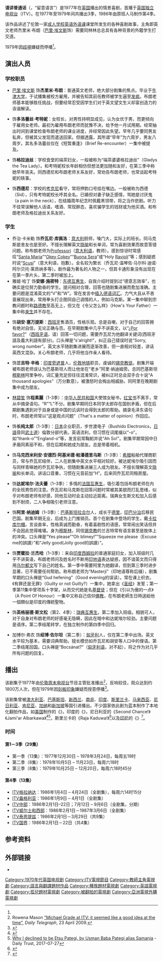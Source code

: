 {{NoteTA
|T=zh-tw:留意言詞;zh-cn:请讲普通话;zh-hk:非禮勿言
|1=zh-tw:留意言詞;zh-cn:请讲普通话;zh-hk:非禮勿言
}}
{{Infobox television
| show_name          = ''Mind Your Language''<br />
请讲普通话
| image              = [[Image:请讲普通话.JPG|Image:请讲普通话.JPG]]
| caption            = 海报
| format             = [[情景喜剧|情景喜剧]]
| camera             = 
| picture_format     = 4:3
| runtime            = 25 分钟
| creator            = {{le|文斯·鮑威爾|Vince Powell}}
| developer          = 
| executive_producer = 斯图尔特·艾伦<br>{{le|阿尔伯特·摩西|Albert Moses}}
| starring           = {{collapsible list|[[巴里·埃文斯|巴里·埃文斯]]<br>{{le|阿尔伯特·摩西|Albert Moses}}<br>乔治·卡米勒<br>{{le|凯沃克·马利基扬|Kevork Malikyan}}<br> {{le|扎拉·努特莉|Zara Nutley}}<br>{{le|罗伯特·李 (1914年)|Robert Lee|罗伯特·李}}<br>{{le|迪诺·沙菲克|Dino Shafeek}}<br> [[林碧笙|林碧笙]]<br>{{le|汤米·戈德弗雷|Tommy Godfrey}}<br> {{le|爱丽斯·萨德勒|Iris Sadler}}<br>{{le|弗朗索瓦丝·帕斯卡尔|Françoise Pascal}}<br>{{le|里卡多·蒙特斯|Ricardo Montez}}<br>雅姬·哈丁<br>{{le|贾蜜拉·马茜|Jamila Massey}}<br>{{le|安娜·贝里曼|Anna Bergman}}<br>加博尔·弗农}}
| country            = [[英国|英国]]
| company            = [[伦敦周末电视台|伦敦周末电视台]]
| network            = [[英国独立电视台|英国独立电视台]]
| first_aired        = {{Start date|1977|12|30|df=y}}
| last_aired         = {{End date|1979|12|15|df=y}}
| num_seasons        = 4
| num_episodes       = 42
| list_episodes      = 
| show_name_zh-tw    = 留意言詞
| show_name_zh-hk    = 非禮勿言
}}

'''请讲普通话'''（{{lang-en|''Mind Your Language''}}，“留意语言”）是1977年在[[英国|英国]]播出的情景喜剧，首播于[[英国独立电视台|英国独立电视台]]（ITV）。在1977年至1979年间共播出3季，1986年由原班人马制作第4季。

该作品讲述了伦敦一家[[成人教育|成人学校]][[以英语为第二语言或外语|英语外语课]]课堂所发生的各种喜剧故事，主角即英文老师杰里米·布朗（[[巴里·埃文斯|巴里·埃文斯]]饰）需要同林林总总具有各种背景的外籍学生打交道。

1979年因[[歧視|歧視]]嫌疑而停播<ref name="ceasing"/>。

== 演出人员 ==
=== 学校职员 ===
* [[巴里·埃文斯|巴里·埃文斯]] 饰'''杰里米·布朗'''：普通英文老师，绝大部分剧集的焦点。毕业于[[牛津大学|牛津大学]]，于试播集被校方雇用，并被告知其前任教师被学生逼至[[疯狂|发疯]]。布朗老师基本能够胜任挑战，但要经常忍受因学生们对于英文望文生义却富创造力的诙谐解读。
* {{le|扎拉·努特莉|Zara Nutley}} 饰'''多洛蕾丝·考特妮'''：女校长，对男性持明显成见，认为女优于男，而更倾向于雇用女老师。最初为雇用布朗老师而犹豫不决，给予他一月试用期。经常抽出时间到课堂检查布朗老师的课业进度，并经常因此失望。早年几乎要同男友私奔，但被其父发现而遣送回家。但据透露，其所谓“早年”为六周岁，男友八周岁。其名多洛蕾丝仅在《短暂重逢》（Brief Re-encounter）一集中被提及。
* {{le|爱丽斯·萨德勒|Iris Sadler}} 饰'''格拉迪丝'''：学校食堂的端茶妇女，一般被称为“端茶婆婆格拉迪丝”（Gladys the Tea Lady）。和考特妮校长年龄相仿但想法更加随和友好，在第三季中称她早年丧夫。同西德尼和布朗老师关系友好，常劝告布朗老师，也常谈起考特妮的轶事。
* {{le|汤米·戈德弗雷|Tommy Godfrey}} 饰'''西德尼'''：学校的[[考克尼|考克尼]]看守，常将押韵口号挂在嘴边。一般被称为西德（Sid），只有考特妮校长呼其全名。已婚但对妻子缺乏感情，骂她是讨厌鬼（a pain in the neck），在结婚周年纪念时佩戴黑领带，将之当作悲剧。听力不佳常误解他人话语，嗜酒、常现醉态，喜欢骗学生的钱财或为他买酒。和布朗老师及格拉迪丝关系友好。

=== 学生 ===
* 乔治·卡米勒 饰'''乔瓦尼·库佩洛'''：[[意大利|意大利]]厨师，嗓门大，实际上的班长。同马克斯是舍友也是至好。不擅长理解英文[[隐喻|隐喻]]和长单词，常为喜剧效果而故意答错问题。称布朗老师为[[:wikt:en:professori|Professori]]（[[意大利语|意大利语]]，教师）。感到惊讶时常感叹“[[圣母玛利亚|Santa Maria]]”“[[OK|Okey Cokey]]”“[[:wikt:buona_sera|Buona Sera]]”或“Holy [[意大利饺|Ravioli]]”等；感到疑惑时说“[[:wikt:scusi|Scusi]]”（意大利语，抱歉）。全名较为繁长（乔瓦尼·温琴佐·马尔科·迪诺·阿尔贝托·莱昂纳多等）。剧作最为著名的人物之一，但其卡通形象没有出现在在第一季片头，第二季时被加上。
* 雅姬·哈丁 饰'''安娜·施密特'''：[[东德|东德]][[互惠生|互惠生]]，自我介绍时提到过“德意志效率”，也确实是位努力勤奋的学生。提问相对合理，回答也随剧集进展而愈加准确。主要问题是混淆英文的“V”和“W”。常在发言中[[语码转换|插入德语词汇]]。力气大且从不吝啬展现出来，常用拳头打企图同自己调情的人，例如马克斯。某一集中聊到宗教问题时称[[路德教|路德教]]至高无上，但又在《令父怎么样》（How's Your Father）一集中称[[来生|来生]]并不存在。
* {{le|里卡多·蒙特斯|Ricardo Montez}} 饰'''胡安·塞万提斯'''：[[西班牙|西班牙]]售酒员，性格乐观。总是自嘲，对于自己的回答拥有绝对自信，无论正确与否。在早期剧集中几乎不讲英文，以“[[:wikt:en:por_favor|¿Por favor?]]”（[[西班牙语|西班牙语]]，请）回答一切问题，需要乔瓦尼为他翻译关键词(西班牙語及義大利語有部分{{le|共通詞|mutually intelligible}})。口头禅是“s'alright!”，纠正自己错误时说“Sorry, wrong number”。英文水平随剧集进展而逐渐改善，但一直相对较差，讲话英西文混杂。关心布朗老师，几乎将他当作亲人看待。
* {{le|阿尔伯特·摩西|Albert Moses}} 饰'''兰吉特·辛格'''：[[印度|印度]][[旁遮普|旁遮普]]人，[[伦敦地铁|伦敦地铁]]职员，虔诚的[[锡克教|锡克教徒]]。剧集开端被布朗老师误认为巴基斯坦人而让他坐在“老乡”阿里·纳迪姆旁。总同巴基斯坦[[穆斯林|穆斯林]]阿里争吵。词汇量充足但往往混淆常识，被纠正时总会双手合十说“A thousand apologies”（万分歉意）。被激怒时会掏出{{le|锡克弯刀|Kirpan}}相威胁。同阿里在晚期剧集中成为朋友。
* [[林碧笙|林碧笙]] 饰'''程素麗'''（1-3季）：[[中华人民共和国|中华人民共和国]]大使馆女秘书，[[毛主席语录|红宝书]]不离手，常从中摘录语句。“R”“L”不分。剧集早期同日本同学太郎存在国别矛盾，但在后期剧集遇到对于自身或是中国的讥讽时会得到太郎的帮助。摘录毛泽东语句时，布朗老师常以“这是观点问题”（That's a matter of opinion）作回应。
* {{le|罗伯特·李 (1914年)|Robert Lee|罗伯特·李}} 饰'''长纯太郎'''（1-3季）：[[日本|日本]]企业职员，步世渡电子（Bushido Electronics，[[日語|日語]]音同[[武士道|武士道]]）倫敦分部代表。英语流利，但习惯在词尾缀以“-o”，如“thank-o”“England-o”等，发言前常鞠躬并说“Ah So!”。剧集早期常因中日矛盾同素丽不和，但在后期和她成为朋友。总是带着相机。
* {{le|凯沃克·马利基扬|Kevork Malikyan}} 饰'''马克西米利安·安德烈·阿基米德·帕潘德里乌斯'''（1-3季）：[[希腊|希腊]]船舶代理商职员，常与乔瓦尼结伴，二人在剧集中英文水平相对较好。被达妮埃尔吸引因而与同样青睐她的乔瓦尼争执，但随剧集进展三人成为朋友。不擅长理解英文[[隐喻|隐喻]]和长单词，讲话口音重，习惯在元音前加“H”。后来同乔瓦尼同租房屋。
* {{le|弗朗索瓦丝·帕斯卡尔|Françoise Pascal}} 饰'''达妮埃尔·法夫蕾'''（1–3季）：多情的[[法国|法国]][[互惠生|互惠生]]，吸引着包括布朗老师在内的全班男性的注意。乔瓦尼和马克斯在回答问题时常被其美貌而打乱思绪，似乎对布朗老师有好感，同他互动时会主动拉近距离。瑞典女生斯文松加入后感到不耐烦，二人争相吸引老师注意。
* {{le|迪诺·沙菲克|Dino Shafeek}} 饰'''阿里·纳迪姆'''（1–3季）：[[巴基斯坦|巴基斯坦]][[拉合尔|拉合尔]]人，成长于[[德里|德里]]，[[印巴分治|印巴分治]]后移民巴国。剧集早期无业，后成为上门推销员。首个在剧集中登场的学生，戴[[卡拉库尔帽|卡拉库尔帽]]。言谈直率，性格真诚而勤奋，有着喜剧性的语感，常常闹出笑话但并不会因此觉得难堪。身为[[穆斯林|穆斯林]]，同信[[锡克教|锡克教]]的兰吉特常有语言甚至是肢体上的冲突。口头禅是“Yes please”“Oh blimey!”“Squeeze me please（Excuse me的誤讀）”和“Jelly good(Jolly good的誤讀）”。
* {{le|贾蜜拉·马茜|Jamila Massey}} 饰'''贾蜜拉·兰杰哈'''（1–3季）：来自[[印度|印度]][[西姆拉|西姆拉]]的普通家庭妇女，加入班级时几乎不讲英语，布朗老师问及姓名时不断用[[印地语|印地语]]表达疑惑，因不谙英文而只得用[[乌尔都文|乌尔都文]]写下自己的姓名。第一季中需要阿里为她翻译，但到第三季时进步显著，已不需要任何帮助。称布朗老师为“Masterji”（印地语尊称后缀），剧集早期的口头禅是“Gud hefening”（Good evening的误读）。常在课上织衣。《有罪还是无罪》（Guilty or not Guilty?）一集中，她拿出《[[圣经|圣经]]》发誓；第一季第11集中曾项系十字架，从而交代她是名[[基督教|基督徒]]；但在《引以为傲的一点》（A Point Of Honour）一集中又称自己信仰[[佛教|佛教]]，在布朗老師生日時送給他一個類似是印度的傳統聖物。
* {{le|安娜·贝里曼|Anna Bergman}} 饰'''英格丽德·斯文松'''（第2、4季）：[[瑞典|瑞典]][[互惠生|互惠生]]，第二季加入班级。相貌可人，对于自身对布朗老师的好感毫无隐瞒，因此在暗中和达妮埃尔较劲。主要问题是语序。第二季结尾转学，在独立制作的第四季中回归。
* 加博尔·弗农 饰'''绍博·佐尔坦'''（第二季）：[[匈牙利|匈牙利]]人，仅在第二季中出场。英文水平较为基本，需要词典帮助。擅长模仿如乔瓦尼和胡安等人口中的俚语。第二季结尾回国。口头禅是“Bocsánat?”（[[匈牙利语|匈牙利语]]，对不起），将之作为对几乎所有问题的回复。

== 播出 ==
该剧集于1977年由[[伦敦周末电视台|伦敦周末电视台]]节目主管{{le|迈克尔·格雷德|Michael Grade}}批准播出<ref name="Mason">Rowena Mason [http://www.telegraph.co.uk/finance/newsbysector/mediatechnologyandtelecoms/5206668/Michael-Grade-at-ITV-it-seemed-like-a-good-idea-at-the-time.html "Michael Grade at ITV: it seemed like a good idea at the time",] {{Wayback|url=http://www.telegraph.co.uk/finance/newsbysector/mediatechnologyandtelecoms/5206668/Michael-Grade-at-ITV-it-seemed-like-a-good-idea-at-the-time.html |date=20170824201340 }} ''Daily Telegraph'', 23 April 2009.</ref>，反响较佳，观众达到约1800万人次，但在1979年因[[刻板印象|刻板印象]]嫌疑而授意停播<ref name="ceasing">{{cite web |url=http://www.telegraph.co.uk/news/obituaries/culture-obituaries/tv-radio-obituaries/5888240/Vince-Powell.html |title=Vince Powell |publisher=Telegraph |date= |accessdate=2013-12-21 |archive-date=2014-01-31 |archive-url=https://web.archive.org/web/20140131020503/http://www.telegraph.co.uk/news/obituaries/culture-obituaries/tv-radio-obituaries/5888240/Vince-Powell.html |dead-url=no }}</ref>。

该剧集曾被[[澳大利亚|澳大利亚]]、[[巴基斯坦|巴基斯坦]]、[[新西兰|新西兰]]、[[南非|南非]]、[[印度|印度]]、[[斯里兰卡|斯里兰卡]]、[[马来西亚|马来西亚]]、[[尼日利亚|尼日利亚]]、[[肯尼亚|肯尼亚]]、[[加纳|加纳]]和[[新加坡|新加坡]]等国引进播出。不少国家依此剧为蓝本制作了本地化翻拍作品，如[[美国|美国]]制作的《{{le|What a Country!|What a Country!}}》，印度的《{{le|Zabaan Sambhalke|Zabaan Sambhalke}}》，尼日利亚的《Second Chance!》《Jami'ar Albarkawa》<ref>{{cite web|url=http://www.vanguardngr.com/2011/06/nollywood-kills-nigeria%E2%80%99s-television-drama/|title=Nollywood kills Nigeria’s Television Drama  - Vanguard News|date=11 June 2011|publisher=|accessdate=2017-08-24|archive-date=2017-08-24|archive-url=https://web.archive.org/web/20170824174641/https://www.vanguardngr.com/2011/06/nollywood-kills-nigeria%E2%80%99s-television-drama/|dead-url=no}}</ref><ref>[http://www.dailytrust.com.ng/sunday/index.php/newsroyale/17622-why-i-declined-to-be-etsu-pategi-by-usman-baba-pategi-alias-samanja Why I declined to be Etsu Pategi, by Usman Baba Pategi alias Samanja] {{Wayback|url=http://www.dailytrust.com.ng/sunday/index.php/newsroyale/17622-why-i-declined-to-be-etsu-pategi-by-usman-baba-pategi-alias-samanja |date=20170824180807 }} - Daily Trust, 2017-07-27</ref>，斯里兰卡的《Raja Kaduwa!》<ref>{{cite web|url=https://www.youtube.com/watch?v=GvUFAM4P-kA|title=Raja Kaduwa 2008-01-06 (Part 01)|first=|last=lankacool|date=8 January 2008|publisher=|via=YouTube|accessdate=2017-08-24|archive-date=2016-03-16|archive-url=https://web.archive.org/web/20160316093850/https://www.youtube.com/watch?v=GvUFAM4P-kA|dead-url=no}}</ref>以及[[印尼|印尼]]的《{{le|Kelas Internasional|Kelas Internasional}}》<ref>{{cite web|url=https://www.youtube.com/watch?v=vHLPV2dp35g|title=Kelas Internasional - Episode Perdana - Perkenalan - Part 1/3|first=|last=Kelas Internasional|date=20 June 2015|publisher=|via=YouTube|accessdate=2017-08-24|archive-date=2016-03-10|archive-url=https://web.archive.org/web/20160310091935/https://www.youtube.com/watch?v=vHLPV2dp35g|dead-url=no}}</ref>。

=== 时间 ===
==== 第1－3季（29集） ====
*第一季（13集）：1977年12月30日 – 1978年3月24日，每周五19时
*第二季（8集）：1978年10月5日 – 11月23日，每周六18时
*第三季（8集）：1979年10月25日 – 12月20日，每周六18时45分
==== 第4季（13集） ====
*[[ITV格拉纳达|ITV格拉纳达]]：1986年1月4日 – 4月24日（全剧集），每周六14时15分
*[[ITV盎格利亚|ITV盎格利亚]]：1986年1月9日 – 4月1日（全剧集）
*[[ITV中部|ITV中部]]：1986年2月1日–22日；7月12日 – 9月6日（全剧集，分期）
*[[ITV威尔士和西部|ITV威尔士和西部]]：1986年2月1日－1987年3月6日（全剧集）
*[[ITV泰恩提兹|ITV泰恩提兹]]：1986年2月1日－3月29日（共9集）
*[[ITV国界|ITV国界]]：1986年2月1日－22日（共4集）

== 参考资料 ==
{{Reflist}}

== 外部链接 ==
* {{IMDb title|0075537}}

{{DEFAULTSORT:Mind Your Language}}
[[Category:1970年代英国电视剧|Category:1970年代英国电视剧]]
[[Category:ITV電視節目|Category:ITV電視節目]]
[[Category:教師主角電視劇|Category:教師主角電視劇]]
[[Category:語言與翻譯題材作品|Category:語言與翻譯題材作品]]
[[Category:種族題材電視劇|Category:種族題材電視劇]]
[[Category:英語電視劇|Category:英語電視劇]]
[[Category:孤兒題材電視劇|Category:孤兒題材電視劇]]
[[Category:被翻拍的電視劇|Category:被翻拍的電視劇]]
[[Category:亞洲電視外購電視劇|Category:亞洲電視外購電視劇]]